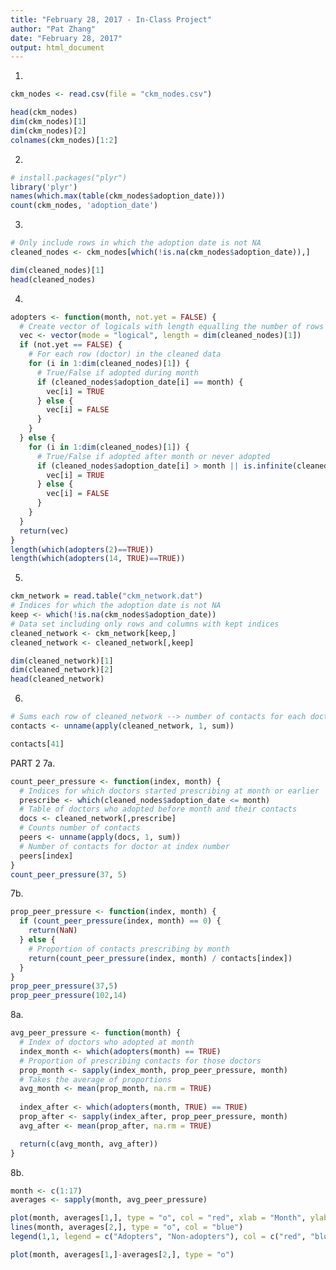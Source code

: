 ```yaml
---
title: "February 28, 2017 - In-Class Project"
author: "Pat Zhang"
date: "February 28, 2017"
output: html_document
---
```


1. 
```r
ckm_nodes <- read.csv(file = "ckm_nodes.csv")

head(ckm_nodes)
dim(ckm_nodes)[1]
dim(ckm_nodes)[2]
colnames(ckm_nodes)[1:2]
```

2.
```r
# install.packages("plyr")
library('plyr')
names(which.max(table(ckm_nodes$adoption_date)))
count(ckm_nodes, 'adoption_date')
```

3.
```r
# Only include rows in which the adoption date is not NA
cleaned_nodes <- ckm_nodes[which(!is.na(ckm_nodes$adoption_date)),]

dim(cleaned_nodes)[1]
head(cleaned_nodes)
```

4. 
```r
adopters <- function(month, not.yet = FALSE) {
  # Create vector of logicals with length equalling the number of rows in cleaned_nodes
  vec <- vector(mode = "logical", length = dim(cleaned_nodes)[1])
  if (not.yet == FALSE) {
    # For each row (doctor) in the cleaned data
    for (i in 1:dim(cleaned_nodes)[1]) {
      # True/False if adopted during month
      if (cleaned_nodes$adoption_date[i] == month) {
        vec[i] = TRUE
      } else {
        vec[i] = FALSE
      } 
    }
  } else {
    for (i in 1:dim(cleaned_nodes)[1]) {
      # True/False if adopted after month or never adopted
      if (cleaned_nodes$adoption_date[i] > month || is.infinite(cleaned_nodes$adoption_date[i])) {
        vec[i] = TRUE
      } else {
        vec[i] = FALSE
      } 
    }
  }
  return(vec)
}
length(which(adopters(2)==TRUE))
length(which(adopters(14, TRUE)==TRUE))
```

5.
```r
ckm_network = read.table("ckm_network.dat")
# Indices for which the adoption date is not NA
keep <- which(!is.na(ckm_nodes$adoption_date))
# Data set including only rows and columns with kept indices
cleaned_network <- ckm_network[keep,]
cleaned_network <- cleaned_network[,keep]

dim(cleaned_network)[1]
dim(cleaned_network)[2]
head(cleaned_network)
```

6.
```r
# Sums each row of cleaned_network --> number of contacts for each doctor
contacts <- unname(apply(cleaned_network, 1, sum))

contacts[41]
```

PART 2
7a.
```r
count_peer_pressure <- function(index, month) {
  # Indices for which doctors started prescribing at month or earlier
  prescribe <- which(cleaned_nodes$adoption_date <= month)
  # Table of doctors who adopted before month and their contacts
  docs <- cleaned_network[,prescribe]
  # Counts number of contacts
  peers <- unname(apply(docs, 1, sum))
  # Number of contacts for doctor at index number
  peers[index]
}
count_peer_pressure(37, 5)
```

7b.
```r
prop_peer_pressure <- function(index, month) {
  if (count_peer_pressure(index, month) == 0) {
    return(NaN)
  } else {
    # Proportion of contacts prescribing by month
    return(count_peer_pressure(index, month) / contacts[index])
  }
}
prop_peer_pressure(37,5)
prop_peer_pressure(102,14)
```

8a.
```r
avg_peer_pressure <- function(month) {
  # Index of doctors who adopted at month
  index_month <- which(adopters(month) == TRUE)
  # Proportion of prescribing contacts for those doctors
  prop_month <- sapply(index_month, prop_peer_pressure, month)
  # Takes the average of proportions
  avg_month <- mean(prop_month, na.rm = TRUE)
  
  index_after <- which(adopters(month, TRUE) == TRUE)
  prop_after <- sapply(index_after, prop_peer_pressure, month)
  avg_after <- mean(prop_after, na.rm = TRUE)

  return(c(avg_month, avg_after))
}
```

8b.
```r
month <- c(1:17)
averages <- sapply(month, avg_peer_pressure)

plot(month, averages[1,], type = "o", col = "red", xlab = "Month", ylab = "Proportion of Prescribing Contacts")
lines(month, averages[2,], type = "o", col = "blue")
legend(1,1, legend = c("Adopters", "Non-adopters"), col = c("red", "blue"), lty = 1)

plot(month, averages[1,]-averages[2,], type = "o")
```

